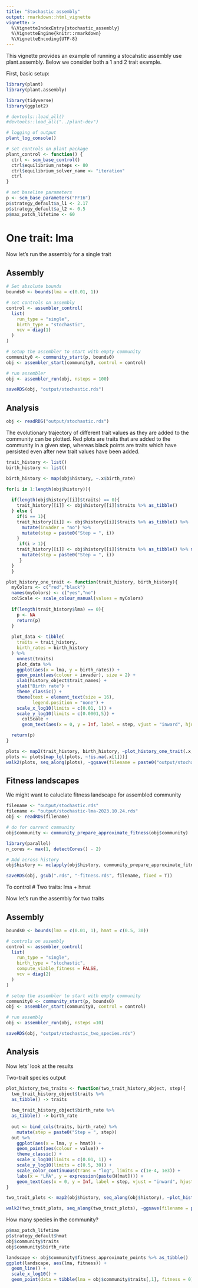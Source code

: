 ```yaml
---
title: "Stochastic assembly"
output: rmarkdown::html_vignette
vignette: >
  %\VignetteIndexEntry{stochastic_assembly}
  %\VignetteEngine{knitr::rmarkdown}
  %\VignetteEncoding{UTF-8}
---
```


This vignette provides an example of running a stocahstic assembly use plant.assembly. Below we consider both a 1 and 2 trait example.

First, basic setup:

```r
library(plant)
library(plant.assembly)

library(tidyverse)
library(ggplot2)

# devtools::load_all()
#devtools::load_all("../plant-dev")

# logging of output
plant_log_console()

# set controls on plant package 
plant_control <- function() {
  ctrl <- scm_base_control()
  ctrl$equilibrium_nsteps <- 80
  ctrl$equilibrium_solver_name <- "iteration"
  ctrl
}

# set baseline parameters
p <- scm_base_parameters("FF16")
p$strategy_default$a_l1 <- 2.17
p$strategy_default$a_l2 <- 0.5
p$max_patch_lifetime <- 60

```

# One trait: lma

Now let's run the assembly for a single trait

## Assembly

```r
# Set absolute bounds
bounds0 <- bounds(lma = c(0.01, 1))

# set controls on assembly
control <- assembler_control(
  list(
    run_type = "single",
    birth_type = "stochastic",
    vcv = diag(1)
  )
)

# setup the assembler to start with empty community
community0 <- community_start(p, bounds0)
obj <- assembler_start(community0, control = control)

# run assembler
obj <- assembler_run(obj, nsteps = 100)

saveRDS(obj, "output/stochastic.rds")
```

## Analysis

```r
obj <- readRDS("output/stochastic.rds")
```

The evolutionary trajectory of different trait values as they are added to the community can be plotted. Red plots are traits that are added to the community in a given step, whereas black points are traits which have persisted even after new trait values have been added. 

```r
trait_history <- list()
birth_history <- list()

birth_history <- map(obj$history, ~.x$birth_rate)

for(i in 1:length(obj$history)){
  
  if(length(obj$history[[i]]$traits) == 0){
    trait_history[[i]] <- obj$history[[i]]$traits %>% as_tibble() 
  } else {
    if(i == 1){
    trait_history[[i]] <- obj$history[[i]]$traits %>% as_tibble() %>%
      mutate(invader = "no") %>%
      mutate(step = paste0("Step = ", i))
    }
     if(i > 1){
    trait_history[[i]] <- obj$history[[i]]$traits %>% as_tibble() %>% mutate(invader = map_chr(lma, ~if_else(.x %in% trait_history[[i-1]]$lma, "no", "yes")))%>%
      mutate(step = paste0("Step = ", i))
     }
  }
  }

plot_history_one_trait <- function(trait_history, birth_history){
  myColors <- c("red","black")
  names(myColors) <- c("yes","no")
  colScale <- scale_colour_manual(values = myColors)
  
  if(length(trait_history$lma) == 0){
    p <- NA
    return(p)
  }
  
  plot_data <- tibble(
    traits = trait_history,
    birth_rates = birth_history
  ) %>%
    unnest(traits)
    plot_data %>%
    ggplot(aes(x = lma, y = birth_rates)) + 
    geom_point(aes(colour = invader), size = 2) +
    xlab(history_object$trait_names) +
    ylab("Birth rate") +
    theme_classic() + 
    theme(text = element_text(size = 16),
          legend.position = "none") +
    scale_x_log10(limits = c(0.01, 1)) +
    scale_y_log10(limits = c(0.0001,5)) +
      colScale +
      geom_text(aes(x = 0, y = Inf, label = step, vjust = "inward", hjust = "inward"), size = 5)-> p

  return(p)
}

plots <- map2(trait_history, birth_history, ~plot_history_one_trait(.x,.y))
plots <- plots[map_lgl(plots, ~!is.na(.x[1]))] 
walk2(plots, seq_along(plots), ~ggsave(filename = paste0("output/stochastic_plot_history_one_trait/",.y,".png"), plot = .x))
```

## Fitness landscapes

We might want to caluclate fitness landscape for assembled community

```r
filename <- "output/stochastic.rds"
filename <- "output/stochastic-lma-2023.10.24.rds"
obj <- readRDS(filename)

# do for current community
obj$community <- community_prepare_approximate_fitness(obj$community)

library(parallel)
n_cores <- max(1, detectCores() - 2)

# Add across history
obj$history <- mclapply(obj$history, community_prepare_approximate_fitness, mc.cores = n_cores)

saveRDS(obj, gsub(".rds", "-fitness.rds", filename, fixed = T))
```

To control 
# Two traits: lma + hmat

Now let's run the assembly for two traits

## Assembly

```r

bounds0 <- bounds(lma = c(0.01, 1), hmat = c(0.5, 30))

# controls on assembly
control <- assembler_control(
  list(
    run_type = "single",
    birth_type = "stochastic",
    compute_viable_fitness = FALSE,
    vcv = diag(2)
  )
)

# setup the assembler to start with empty community
community0 <- community_start(p, bounds0)
obj <- assembler_start(community0, control = control)

# run assembly
obj <- assembler_run(obj, nsteps =10)
```

```r
saveRDS(obj, "output/stochastic_two_species.rds")
```

## Analysis

Now lets' look at the results

Two-trait species output
```r
plot_history_two_traits <- function(two_trait_history_object, step){
  two_trait_history_object$traits %>%
  as_tibble() -> traits
  
  two_trait_history_object$birth_rate %>%
  as_tibble() -> birth_rate
  
  out <- bind_cols(traits, birth_rate) %>%
    mutate(step = paste0("Step = ", step))
  out %>% 
    ggplot(aes(x = lma, y = hmat)) +
    geom_point(aes(colour = value)) +
    theme_classic() +
    scale_x_log10(limits = c(0.01, 1)) +
    scale_y_log10(limits = c(0.5, 30)) +
    scale_color_continuous(trans = "log", limits = c(1e-4, 1e3)) +
    labs(x = "LMA", y = expression(paste(H[mat]))) +
    geom_text(aes(x = 0, y = Inf, label = step, vjust = "inward", hjust = "inward"), size = 5)
}

two_trait_plots <- map2(obj$history, seq_along(obj$history), ~plot_history_two_traits(.x, .y))

walk2(two_trait_plots, seq_along(two_trait_plots), ~ggsave(filename = paste0("output/stochastic_plot_history_two_traits/",.y,".png"), plot = .x))

```

How many species in the community?
```r
p$max_patch_lifetime
p$strategy_default$hmat
obj$community$traits
obj$community$birth_rate
```

```r
landscape <- obj$community$fitness_approximate_points %>% as_tibble()
ggplot(landscape, aes(lma, fitness)) + 
  geom_line() +
  scale_x_log10() +
  geom_point(data = tibble(lma = obj$community$traits[,1], fitness = 0), col="red")
```

